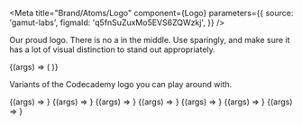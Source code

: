 
<Meta
  title="Brand/Atoms/Logo"
  component={Logo}
  parameters={{
    source: 'gamut-labs',
    figmaId: 'q5fnSuZuxMo5EVS6ZQWzkj',
  }}
/>

Our proud logo. There is no a in the middle. Use sparingly, and make sure
it has a lot of visual distinction to stand out appropriately.

<Canvas withSource="open">
  <Story name="Logo">
    {(args) => (
      <Logo
        width={number('width', 256)}
        height={number('height', undefined)}
        type={select(
          'type',
          [
            'pro',
            'proAlt',
            'proLockup',
            'proMono',
            'premium',
            'program',
            'default',
          ],
          'default'
        )}
        style={{
          color: select('color', selectableColors, selectableColors.black),
        }}
      />
    )}
  </Story>
</Canvas>

<Props story="Logo" of={Logo} />

Variants of the Codecademy logo you can play around with.

<Canvas>
  <Story name="Pro">
    {(args) => <Logo height={256} type="pro" width={256} />}
  </Story>
  <Story name="Pro Alt">
    {(args) => <Logo height={256} type="proAlt" width={256} />}
  </Story>
  <Story name="Pro Lockup">
    {(args) => <Logo height={256} type="proLockup" width={256} />}
  </Story>
  <Story name="Pro Mono">
    {(args) => <Logo height={256} type="proMono" width={256} />}
  </Story>
  <Story name="Premium">
    {(args) => <Logo height={256} type="premium" width={256} />}
  </Story>
  <Story name="Program">
    {(args) => <Logo height={256} type="program" width={256} />}
  </Story>
  <Story name="Default">
    {(args) => <Logo height={256} type="default" width={256} />}
  </Story>
</Canvas>

